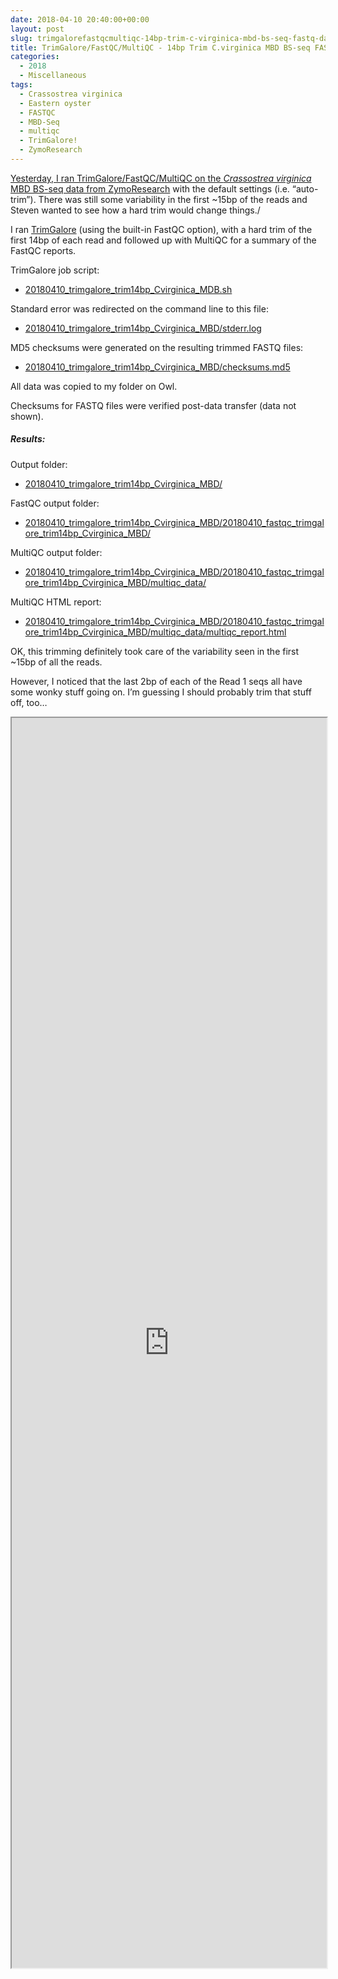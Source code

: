 ```yaml
---
date: 2018-04-10 20:40:00+00:00
layout: post
slug: trimgalorefastqcmultiqc-14bp-trim-c-virginica-mbd-bs-seq-fastq-data
title: TrimGalore/FastQC/MultiQC - 14bp Trim C.virginica MBD BS-seq FASTQ data
categories:
  - 2018
  - Miscellaneous
tags:
  - Crassostrea virginica
  - Eastern oyster
  - FASTQC
  - MBD-Seq
  - multiqc
  - TrimGalore!
  - ZymoResearch
---
```


[Yesterday, I ran TrimGalore/FastQC/MultiQC on the _Crassostrea virginica_ MBD BS-seq data from ZymoResearch](https://robertslab.github.io/sams-notebook/posts/2018/2018-04-09-trimgalorefastqcmultiqc-auto-trim-c-virginica-mbd-bs-seq-fastq-data.html) with the default settings (i.e. "auto-trim"). There was still some variability in the first ~15bp of the reads and Steven wanted to see how a hard trim would change things./

I ran [TrimGalore](https://github.com/FelixKrueger/TrimGalore) (using the built-in FastQC option), with a hard trim of the first 14bp of each read and followed up with MultiQC for a summary of the FastQC reports.

TrimGalore job script:





  * [20180410_trimgalore_trim14bp_Cvirginica_MDB.sh](https://owl.fish.washington.edu/Athaliana/20180410_trimgalore_trim14bp_Cvirginica_MBD/20180410_trimgalore_trim14bp_Cvirginica_MDB.sh)



Standard error was redirected on the command line to this file:



  * [20180410_trimgalore_trim14bp_Cvirginica_MBD/stderr.log](https://owl.fish.washington.edu/Athaliana/20180410_trimgalore_trim14bp_Cvirginica_MBD/stderr.log)



MD5 checksums were generated on the resulting trimmed FASTQ files:



  * [20180410_trimgalore_trim14bp_Cvirginica_MBD/checksums.md5](https://owl.fish.washington.edu/Athaliana/20180410_trimgalore_trim14bp_Cvirginica_MBD/checksums.md5)



All data was copied to my folder on Owl.

Checksums for FASTQ files were verified post-data transfer (data not shown).



##### Results:



Output folder:





  * [20180410_trimgalore_trim14bp_Cvirginica_MBD/](https://owl.fish.washington.edu/Athaliana/20180410_trimgalore_trim14bp_Cvirginica_MBD/)



FastQC output folder:



  * [20180410_trimgalore_trim14bp_Cvirginica_MBD/20180410_fastqc_trimgalore_trim14bp_Cvirginica_MBD/](https://owl.fish.washington.edu/Athaliana/20180410_trimgalore_trim14bp_Cvirginica_MBD/20180410_fastqc_trimgalore_trim14bp_Cvirginica_MBD/)



MultiQC output folder:



  * [20180410_trimgalore_trim14bp_Cvirginica_MBD/20180410_fastqc_trimgalore_trim14bp_Cvirginica_MBD/multiqc_data/](https://owl.fish.washington.edu/Athaliana/20180410_trimgalore_trim14bp_Cvirginica_MBD/20180410_fastqc_trimgalore_trim14bp_Cvirginica_MBD/multiqc_data/)



MultiQC HTML report:



  * [20180410_trimgalore_trim14bp_Cvirginica_MBD/20180410_fastqc_trimgalore_trim14bp_Cvirginica_MBD/multiqc_data/multiqc_report.html](https://owl.fish.washington.edu/Athaliana/20180410_trimgalore_trim14bp_Cvirginica_MBD/20180410_fastqc_trimgalore_trim14bp_Cvirginica_MBD/multiqc_data/multiqc_report.html)



OK, this trimming definitely took care of the variability seen in the first ~15bp of all the reads.

However, I noticed that the last 2bp of each of the Read 1 seqs all have some wonky stuff going on. I'm guessing I should probably trim that stuff off, too...

<iframe src="https://owl.fish.washington.edu/Athaliana/20180410_trimgalore_trim14bp_Cvirginica_MBD/20180410_fastqc_trimgalore_trim14bp_Cvirginica_MBD/multiqc_data/multiqc_report.html" width="100%" height="2000" scrolling="yes"></iframe>
